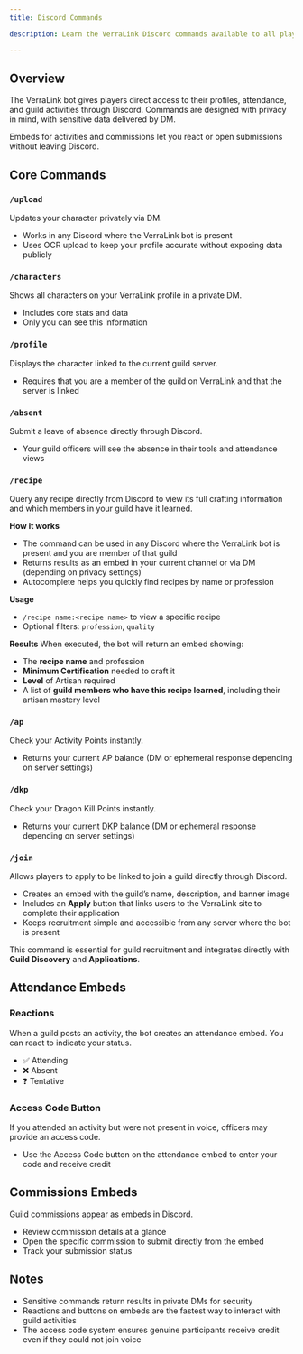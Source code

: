 ```yaml
---
title: Discord Commands

description: Learn the VerraLink Discord commands available to all players. Update your character privately, view profiles, submit absences, check DKP and AP, and interact with activities and commissions directly from Discord.

---
```


## Overview
The VerraLink bot gives players direct access to their profiles, attendance, and guild activities through Discord. Commands are designed with privacy in mind, with sensitive data delivered by DM.

Embeds for activities and commissions let you react or open submissions without leaving Discord.

## Core Commands

### `/upload`
Updates your character privately via DM.  
- Works in any Discord where the VerraLink bot is present  
- Uses OCR upload to keep your profile accurate without exposing data publicly

### `/characters`
Shows all characters on your VerraLink profile in a private DM.  
- Includes core stats and data  
- Only you can see this information

### `/profile`
Displays the character linked to the current guild server.  
- Requires that you are a member of the guild on VerraLink and that the server is linked

### `/absent`
Submit a leave of absence directly through Discord.  
- Your guild officers will see the absence in their tools and attendance views

### `/recipe`
Query any recipe directly from Discord to view its full crafting information and which members in your guild have it learned.

**How it works**
- The command can be used in any Discord where the VerraLink bot is present and you are member of that guild 
- Returns results as an embed in your current channel or via DM (depending on privacy settings)  
- Autocomplete helps you quickly find recipes by name or profession  

**Usage**
- `/recipe name:<recipe name>` to view a specific recipe  
- Optional filters: `profession`, `quality`  

**Results**
When executed, the bot will return an embed showing:
- The **recipe name** and profession  
- **Minimum Certification** needed to craft it  
- **Level** of Artisan required 
- A list of **guild members who have this recipe learned**, including their artisan mastery level  


### `/ap`
Check your Activity Points instantly.  
- Returns your current AP balance (DM or ephemeral response depending on server settings)

### `/dkp`
Check your Dragon Kill Points instantly.  
- Returns your current DKP balance (DM or ephemeral response depending on server settings)

### `/join`
Allows players to apply to be linked to join a guild directly through Discord.  

- Creates an embed with the guild’s name, description, and banner image  
- Includes an **Apply** button that links users to the VerraLink site to complete their application   
- Keeps recruitment simple and accessible from any server where the bot is present  

This command is essential for guild recruitment and integrates directly with **Guild Discovery** and **Applications**.  

## Attendance Embeds

### Reactions
When a guild posts an activity, the bot creates an attendance embed. You can react to indicate your status.  
- ✅ Attending  
- ❌ Absent  
- ❓ Tentative

### Access Code Button
If you attended an activity but were not present in voice, officers may provide an access code.  
- Use the Access Code button on the attendance embed to enter your code and receive credit

## Commissions Embeds
Guild commissions appear as embeds in Discord.  
- Review commission details at a glance  
- Open the specific commission to submit directly from the embed  
- Track your submission status

## Notes
- Sensitive commands return results in private DMs for security  
- Reactions and buttons on embeds are the fastest way to interact with guild activities  
- The access code system ensures genuine participants receive credit even if they could not join voice
